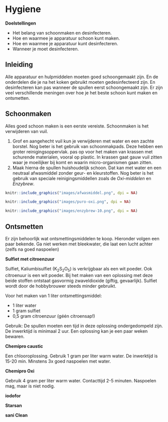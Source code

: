 # Hygiene

**Doelstellingen**

-  Het belang van schoonmaken en desinfecteren.
-  Hoe en waarmee je apparatuur schoon kunt maken.
-  Hoe en waarmee je apparatuur kunt desinfecteren.
-  Wanneer je moet desinfecteren.

## Inleiding

Alle apparatuur en hulpmiddelen moeten goed schoongemaakt zijn. En de onderdelen die je na het koken gebruikt moeten gedesinfecteerd zijn. En desinfecteren kan pas wanneer de spullen eerst schoongemaakt zijn. Er zijn veel verschillende meningen over hoe je het beste schoon kunt maken en ontsmetten.

## Schoonmaken

Alles goed schoon maken is een eerste vereiste. Schoonmaken is het verwijderen van vuil.

1.  Grof en aangehecht vuil kun je verwijderen met water en een zachte borstel. Nog beter is het gebruik van schoonmakpads. Deze hebben een groter reinigingsoppervlak. pas op voor het maken van krassen met schurende materialen, vooral op plastic. In krassen gaat gauw vuil zitten waar je moeilijker bij komt en waarin micro-organismen gaan zitten.
2.  Maak hierna de spullen huishoudelijk schoon. Dat kan met water en een neutraal afwasmiddel  zonder geur- en kleurstoffen. Nog beter is het gebruik van speciale reinigingsmiddellen zoals de *Oxi-middelen* en *Enzybrew*.

```r
knitr::include_graphics("images/afwasmiddel.png", dpi = NA)
```

```r
knitr::include_graphics("images/puro-oxi.png", dpi = NA)
```

```r
knitr::include_graphics("images/enzybrew-10.png", dpi = NA)
```

## Ontsmetten

Er zijn behoorlijk wat ontsmettingsmiddelen te koop. Hieronder volgen een paar bekende. Ga niet werken met bleekwater, die laat een lucht achter (zelfs na goed naspoelen)

**Sulfiet met citroenzuur**

Sulfiet, Kaliumbisulfiet (K~2~S~2~O~5~) is verkrijgbaar als een wit poeder. Ook citroenuur is een wit poeder. Bij het maken van een oplossing met deze beide stoffen ontstaat gasvormig zwaveldioxide (giftig, gevaarlijk). Sulfiet wordt door de hobbybrouwer steeds minder gebruikt.

Voor het maken van 1 liter ontsmettingsmiddel:

-  1 liter water
-  1 gram sulfiet
-  0,5 gram citroenzuur (géén citroensap!)

Gebruik: De spullen moeten een tijd in deze oplossing ondergedompeld zijn. De inwerktijd is minimaal 2 uur. Een oplossing kan je een paar weken bewaren.

**Chemipro caustic**

Een chlooroplossing. Gebruik 1 gram per liter warm water. De inwerktijd is 15-20 min. Minstens 3x goed naspoelen met water.

**Chemipro Oxi**

Gebruik 4 gram per liter warm water. Contacttijd 2-5 minuten. Naspoelen mag, maar is niet nodig. 

**iodofor**

**Starsan**

**sani Clean**
